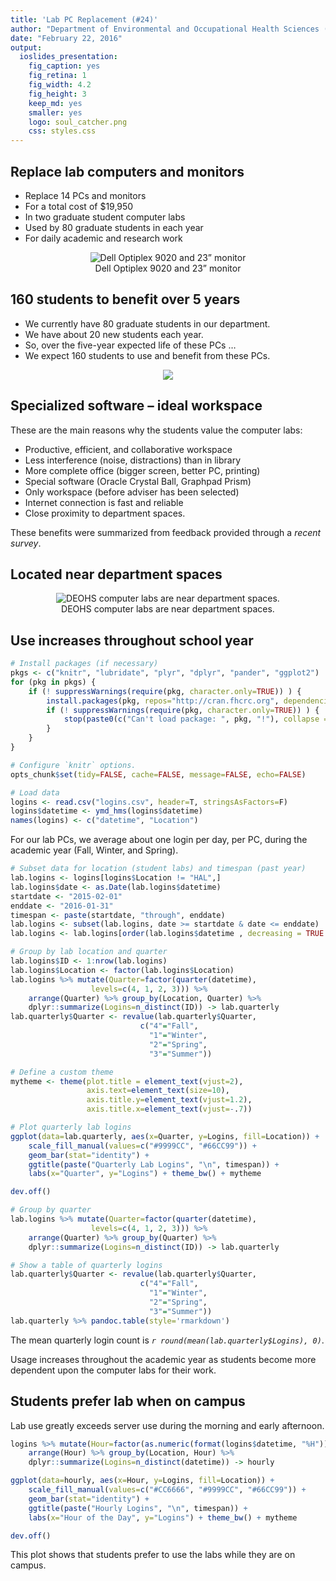 ```yaml
---
title: 'Lab PC Replacement (#24)'
author: "Department of Environmental and Occupational Health Sciences (DEOHS)"
date: "February 22, 2016"
output:
  ioslides_presentation:
    fig_caption: yes
    fig_retina: 1
    fig_width: 4.2
    fig_height: 3
    keep_md: yes
    smaller: yes
    logo: soul_catcher.png
    css: styles.css
---
```


## Replace lab computers and monitors

* Replace 14 PCs and monitors
* For a total cost of $19,950
* In two graduate student computer labs
* Used by 80 graduate students in each year
* For daily academic and research work

<div style="text-align:center" markdown="1">

![Dell Optiplex 9020 and 23" monitor](9020-sff_sm.png)

</div>

## 160 students to benefit over 5 years

- We currently have 80 graduate students in our department. 
- We have about 20 new students each year. 
- So, over the five-year expected life of these PCs ...
- We expect 160 students to use and benefit from these PCs.

<div style="text-align:center" markdown="1">

![](160_students_sm.png)

</div>

## Specialized software -- ideal workspace

These are the main reasons why the students value the computer labs:

- Productive, efficient, and collaborative workspace
- Less interference (noise, distractions) than in library
- More complete office (bigger screen, better PC, printing)
- Special software (Oracle Crystal Ball, Graphpad Prism)
- Only workspace (before adviser has been selected)
- Internet connection is fast and reliable
- Close proximity to department spaces.

These benefits were summarized from feedback provided through a *_recent survey_*.

## Located near department spaces

<div style="text-align:center" markdown="1">

![DEOHS computer labs are near department spaces.](campus_map_sm.jpg)

</div>

## Use increases throughout school year

```r
# Install packages (if necessary)
pkgs <- c("knitr", "lubridate", "plyr", "dplyr", "pander", "ggplot2")
for (pkg in pkgs) {
    if (! suppressWarnings(require(pkg, character.only=TRUE)) ) {
        install.packages(pkg, repos="http://cran.fhcrc.org", dependencies=TRUE)
        if (! suppressWarnings(require(pkg, character.only=TRUE)) ) {
            stop(paste0(c("Can't load package: ", pkg, "!"), collapse = ""))
        }
    }
}
```

```r
# Configure `knitr` options.
opts_chunk$set(tidy=FALSE, cache=FALSE, message=FALSE, echo=FALSE)
```

```r
# Load data
logins <- read.csv("logins.csv", header=T, stringsAsFactors=F)
logins$datetime <- ymd_hms(logins$datetime)
names(logins) <- c("datetime", "Location")
```

For our lab PCs, we average about one login per day, per PC, during the
academic year (Fall, Winter, and Spring).

<div class="columns-2">

```r
# Subset data for location (student labs) and timespan (past year)
lab.logins <- logins[logins$Location != "HAL",]
lab.logins$date <- as.Date(lab.logins$datetime)
startdate <- "2015-02-01"
enddate <- "2016-01-31"
timespan <- paste(startdate, "through", enddate)
lab.logins <- subset(lab.logins, date >= startdate & date <= enddate)
lab.logins <- lab.logins[order(lab.logins$datetime , decreasing = TRUE ),]
```

```r
# Group by lab location and quarter
lab.logins$ID <- 1:nrow(lab.logins)
lab.logins$Location <- factor(lab.logins$Location)
lab.logins %>% mutate(Quarter=factor(quarter(datetime), 
                  levels=c(4, 1, 2, 3))) %>% 
    arrange(Quarter) %>% group_by(Location, Quarter) %>% 
    dplyr::summarize(Logins=n_distinct(ID)) -> lab.quarterly
lab.quarterly$Quarter <- revalue(lab.quarterly$Quarter,
                             c("4"="Fall",
                               "1"="Winter",
                               "2"="Spring",
                               "3"="Summer"))

# Define a custom theme
mytheme <- theme(plot.title = element_text(vjust=2), 
                 axis.text=element_text(size=10), 
                 axis.title.y=element_text(vjust=1.2),
                 axis.title.x=element_text(vjust=-.7))

# Plot quarterly lab logins
ggplot(data=lab.quarterly, aes(x=Quarter, y=Logins, fill=Location)) + 
    scale_fill_manual(values=c("#9999CC", "#66CC99")) +
    geom_bar(stat="identity") + 
    ggtitle(paste("Quarterly Lab Logins", "\n", timespan)) + 
    labs(x="Quarter", y="Logins") + theme_bw() + mytheme
```
```r
dev.off()
```

```r
# Group by quarter
lab.logins %>% mutate(Quarter=factor(quarter(datetime), 
                  levels=c(4, 1, 2, 3))) %>% 
    arrange(Quarter) %>% group_by(Quarter) %>% 
    dplyr::summarize(Logins=n_distinct(ID)) -> lab.quarterly

# Show a table of quarterly logins
lab.quarterly$Quarter <- revalue(lab.quarterly$Quarter,
                             c("4"="Fall",
                               "1"="Winter",
                               "2"="Spring",
                               "3"="Summer"))
lab.quarterly %>% pandoc.table(style='rmarkdown')
```

<div class="small-centered">
The mean quarterly login count is _`r round(mean(lab.quarterly$Logins), 0)`_.
</div>

</div>

Usage increases throughout the academic year as students become more dependent 
upon the computer labs for their work.

<!-- THIS SLIDE HAS BEEN COMMENTED OUT AS BEING NOT PARTICULARLY RELEVANT ...

## Lab and server usage are comparable

We see a greater number of total logins on the student server (HAL). However, 
both the server and the computer lab follow the same usage trends.

<div class="columns-2">

```r
# Subset by date
logins$date <- as.Date(logins$datetime)
startdate <- "2015-09-01"
enddate <- "2016-01-31"
timespan <- paste(startdate, "through", enddate)
logins <- subset(logins, date >= startdate & date <= enddate)
logins <- logins[order(logins$datetime , decreasing = TRUE ),]
```

```r
# Show a table of monthly logins
lab.logins <- logins[logins$Location != "HAL",]
lab.logins$ID <- 1:nrow(lab.logins)
lab.logins$Location <- factor(lab.logins$Location)
lab.logins %>% mutate(Month=factor(months(datetime, abbreviate=T), 
                  levels=c("Sep","Oct","Nov", "Dec", "Jan"))) %>% 
    arrange(Month) %>% group_by(Location, Month) %>% 
    dplyr::summarize(Logins=n_distinct(datetime)) -> lab.monthly
```

```r
ggplot(data=lab.monthly, aes(x=Month, y=Logins, fill=Location)) + 
    scale_fill_manual(values=c("#9999CC", "#66CC99")) +
    geom_bar(stat="identity") + 
    ggtitle(paste("Monthly Lab Logins", "\n", timespan)) + 
    labs(x="Month", y="Logins") + theme_bw() + mytheme
```
```r
dev.off()
```

```r
logins %>% mutate(Month=factor(months(datetime, abbreviate=T), 
                  levels=c("Sep","Oct","Nov", "Dec", "Jan"))) %>% 
    arrange(Month) %>% group_by(Location, Month) %>% 
    dplyr::summarize(Logins=n_distinct(datetime)) -> monthly
```

```r
ggplot(data=monthly, aes(x=Month, y=Logins, fill=Location)) + 
    scale_fill_manual(values=c("#CC6666", "#9999CC", "#66CC99")) +
    geom_bar(stat="identity") + 
    ggtitle(paste("Monthly Logins", "\n", timespan)) + 
    labs(x="Month", y="Logins") + theme_bw() + mytheme
```
```r
dev.off()
```

</div>

Students rely upon both the server and the lab workstations to study 
and get their work done.

-->

## Students prefer lab when on campus

Lab use greatly exceeds server use during the morning and early afternoon.

```r
logins %>% mutate(Hour=factor(as.numeric(format(logins$datetime, "%H")))) %>% 
    arrange(Hour) %>% group_by(Location, Hour) %>% 
    dplyr::summarize(Logins=n_distinct(datetime)) -> hourly
```

```r
ggplot(data=hourly, aes(x=Hour, y=Logins, fill=Location)) + 
    scale_fill_manual(values=c("#CC6666", "#9999CC", "#66CC99")) +
    geom_bar(stat="identity") + 
    ggtitle(paste("Hourly Logins", "\n", timespan)) + 
    labs(x="Hour of the Day", y="Logins") + theme_bw() + mytheme
```
```r
dev.off()
```

This plot shows that students prefer to use the labs while they are on campus.